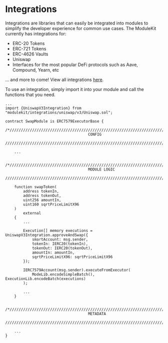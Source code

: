# Integrations

Integrations are libraries that can easily be integrated into modules to simplify the developer experience for common use cases. The ModuleKit currently has integrations for:

- ERC-20 Tokens
- ERC-721 Tokens
- ERC-4626 Vaults
- Uniswap
- Interfaces for the most popular DeFi protocols such as Aave, Compound, Yearn, etc

... and more to come! View all integrations [here](https://github.com/rhinestonewtf/modulekit/tree/main/packages/modulekit/src/integrations).

To use an integration, simply import it into your module and call the functions that you need.

```solidity
...
import {UniswapV3Integration} from "modulekit/integrations/uniswap/v3/Uniswap.sol";

contract SwapModule is ERC7579ExecutorBase {
    /*//////////////////////////////////////////////////////////////////////////
                                     CONFIG
    //////////////////////////////////////////////////////////////////////////*/

    ...

    /*//////////////////////////////////////////////////////////////////////////
                                     MODULE LOGIC
    //////////////////////////////////////////////////////////////////////////*/

    function swapToken(
        address tokenIn,
        address tokenOut,
        uint256 amountIn,
        uint160 sqrtPriceLimitX96
    )
        external
    {
        ...

        Execution[] memory executions = UniswapV3Integration.approveAndSwap({
            smartAccount: msg.sender,
            tokenIn: IERC20(tokenIn),
            tokenOut: IERC20(tokenOut),
            amountIn: amountIn,
            sqrtPriceLimitX96: sqrtPriceLimitX96
        });

        IERC7579Account(msg.sender).executeFromExecutor(
            ModeLib.encodeSimpleBatch(), ExecutionLib.encodeBatch(executions)
        );

        ...
    }

    /*//////////////////////////////////////////////////////////////////////////
                                     METADATA
    //////////////////////////////////////////////////////////////////////////*/

    ...
}
```
